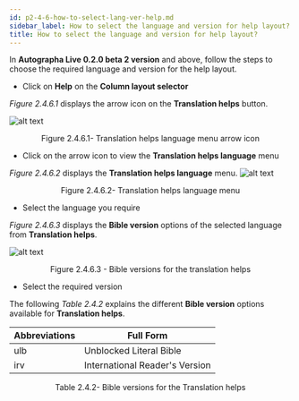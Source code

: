 ```yaml
---
id: p2-4-6-how-to-select-lang-ver-help.md
sidebar_label: How to select the language and version for help layout?
title: How to select the language and version for help layout?
---
```


In **Autographa Live 0.2.0 beta 2 version** and above, follow the steps to choose the required language and version for the help layout.

-   Click on **Help** on the **Column layout selector**

_Figure 2.4.6.1_ displays the arrow icon on the **Translation helps** button.

![alt text](../../../../static/AutographaLiveImages/Translation-pane/translation-helps-language-menu-arrow-icon-fig-2.4.6.1.jpg 'Translation helps language menu arrow icon')

<div align='center' style={{ fontStyle: 'Italic' }}>Figure 2.4.6.1- Translation helps language menu arrow icon</div>

-   Click on the arrow icon to view the **Translation helps language** menu

_Figure 2.4.6.2_ displays the **Translation helps language** menu.
![alt text](../../../../static/AutographaLiveImages/Translation-pane/translation-helps-language-menu-fig-2.4.6.2.jpg 'Translation helps language menu')

<div align='center' style={{ fontStyle: 'Italic' }}>Figure 2.4.6.2- Translation helps language menu</div>

-   Select the language you require

_Figure 2.4.6.3_ displays the **Bible version** options of the selected language from **Translation helps**.

![alt text](../../../../static/AutographaLiveImages/Translation-pane/bible-version-options-for-the-translation-helps-fig-2.4.6.3.jpg 'Bible versions for the translation helps')

<div align='center' style={{ fontStyle: 'Italic' }}>Figure 2.4.6.3 - Bible versions for the translation helps</div>

-   Select the required version

The following _Table 2.4.2_ explains the different **Bible version** options available for **Translation helps**.

| Abbreviations | Full Form                      |
| ------------- | ------------------------------ |
| ulb           | Unblocked Literal Bible        |
| irv           | International Reader's Version |

<div align='center' style={{ fontStyle: 'Italic' }}>Table 2.4.2- Bible versions for the Translation helps</div>
